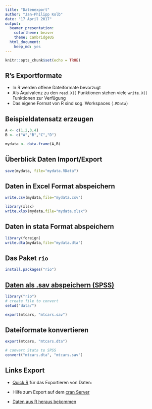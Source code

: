 ```yaml
---
title: "Datenexport"
author: "Jan-Philipp Kolb"
date: "17 April 2017"
output:
  beamer_presentation: 
    colortheme: beaver
    theme: CambridgeUS
  html_document:
    keep_md: yes
---
```


```r
knitr::opts_chunk$set(echo = TRUE)
```


## R's Exportformate

-  In R werden offene Dateiformate bevorzugt
-  Als Äquivalenz zu den `read.X()` Funktionen stehen viele `write.X()` Funktionen zur Verfügung
-  Das eigene Format von R sind sog. Workspaces (`.RData`)

## Beispieldatensatz erzeugen

```r
A <- c(1,2,3,4)
B <- c("A","B","C","D")

mydata <- data.frame(A,B)
```



## Überblick Daten Import/Export

```r
save(mydata, file="mydata.RData")
```

## Daten in Excel Format abspeichern

```r
write.csv(mydata,file="mydata.csv") 
```


```r
library(xlsx)
write.xlsx(mydata,file="mydata.xlsx") 
```



## Daten in stata Format abspeichern

```r
library(foreign)
write.dta(mydata,file="mydata.dta") 
```

## Das Paket `rio`

```r
install.packages("rio")
```


## [Daten als .sav abspeichern (SPSS)](https://cran.r-project.org/web/packages/rio/vignettes/rio.html)

```r
library("rio")
# create file to convert
setwd("data/")

export(mtcars, "mtcars.sav")
```


## Dateiformate konvertieren

```r
export(mtcars, "mtcars.dta")

# convert Stata to SPSS
convert("mtcars.dta", "mtcars.sav")
```



## Links Export

- [Quick R](http://www.statmethods.net/input/exportingdata.html) für das Exportieren von Daten:

- Hilfe zum Export auf dem [cran Server](http://cran.r-project.org/doc/manuals/r-release/R-data.pdf)

- [Daten aus R heraus bekommen](https://www.stat.ubc.ca/~jenny/STAT545A/block05_getNumbersOut.html)